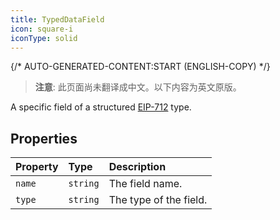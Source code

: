 ```yaml
---
title: TypedDataField
icon: square-i
iconType: solid
---
```


{/* AUTO-GENERATED-CONTENT:START (ENGLISH-COPY) */}

> **注意**: 此页面尚未翻译成中文。以下内容为英文原版。

A specific field of a structured [EIP-712](https://eips.ethereum.org/EIPS/eip-712) type.

## Properties

| Property | Type | Description |
| :------ | :------ | :------ |
| `name` | `string` | The field name. |
| `type` | `string` | The type of the field. |
